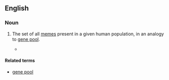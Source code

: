 ==English==
{{wikipedia}}
===Noun===
{{en-noun|head=[[meme]] [[pool]]}}

# {{philosophy}} The set of all [[memes]] present in a given human population, in an analogy to [[gene pool]].
#* {{quote-book|year=1976|author=Richard Dawkins|title=The Selfish Gene|
passage=Just as genes propagate themselves in the gene pool by leaping from body to body via sperms or eggs, so memes propagate themselves in the '''meme pool''' by leaping from brain to brain via a process which, in the broad sense, can be called imitation.}}

====Related terms====
* [[gene pool]]